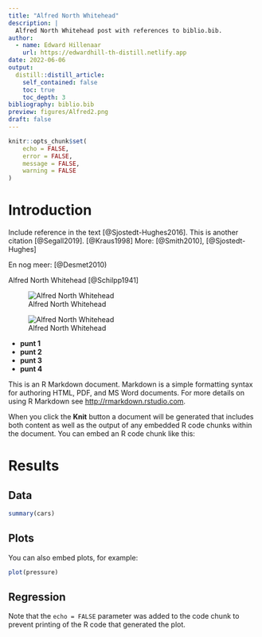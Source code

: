 ```yaml
---
title: "Alfred North Whitehead"
description: |
  Alfred North Whitehead post with references to biblio.bib. 
author:
  - name: Edward Hillenaar
    url: https://edwardhill-th-distill.netlify.app
date: 2022-06-06
output:
  distill::distill_article:
    self_contained: false
    toc: true
    toc_depth: 3
bibliography: biblio.bib
preview: figures/Alfred2.png
draft: false
---
```


```r
knitr::opts_chunk$set(
	echo = FALSE,
	error = FALSE,
	message = FALSE,
	warning = FALSE
)
```

# Introduction

Include reference in the text [@Sjostedt-Hughes2016]. This is another citation [@Segall2019]. [@Kraus1998]
More: [@Smith2010], [@Sjostedt-Hughes]

En nog meer: [@Desmet2010)

Alfred North Whitehead [@Schilpp1941]


![Alfred North Whitehead](https://encrypted-tbn0.gstatic.com/images?q=tbn:ANd9GcR5mJNNsRXJEEAHckAcjz4JYpcC2jDwHVY4tD3AZ7xh1v3h23WEb5zOF_1rT59bySSG5Bc&usqp=CAU)

![Alfred North Whitehead](https://encrypted-tbn0.gstatic.com/images?q=tbn:ANd9GcQRXnNMVYN_DVJ2Ikv6UwgKDWfml1b9OxX4CJ81dD89atMV90Q5xrUf1H27WdD-K2wcEaw&usqp=CAU)

 * **punt 1**
 * **punt 2**
 * **punt 3**
 * **punt 4**
 
This is an R Markdown document. Markdown is a simple formatting syntax for authoring HTML, PDF, and MS Word documents. For more details on using R Markdown see <http://rmarkdown.rstudio.com>.

When you click the **Knit** button a document will be generated that includes both content as well as the output of any embedded R code chunks within the document. You can embed an R code chunk like this:

# Results {.tabset}

## Data
```r
summary(cars)
```

## Plots

You can also embed plots, for example:

```r
plot(pressure)
```

## Regression

Note that the `echo = FALSE` parameter was added to the code chunk to prevent printing of the R code that generated the plot.


